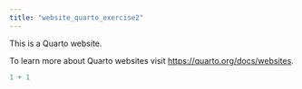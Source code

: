 ```yaml
---
title: "website_quarto_exercise2"
---
```


This is a Quarto website.

To learn more about Quarto websites visit <https://quarto.org/docs/websites>.

```r
1 + 1
```
